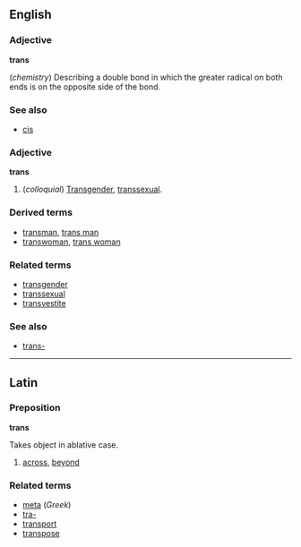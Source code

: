 ==English==
===Adjective===
'''trans'''

(''chemistry'') Describing a double bond in which the greater radical on both ends is on the opposite side of the bond.

===See also===
*[[cis]]

===Adjective===
'''trans'''

#(''colloquial'') [[Transgender]], [[transsexual]].

===Derived terms===
*[[transman]], [[trans man]]
*[[transwoman]], [[trans woman]]

===Related terms===
*[[transgender]]
*[[transsexual]]
*[[transvestite]]

===See also===
*[[trans-]]

----
==Latin==
===Preposition===
'''trans'''

Takes object in ablative case.

#[[across]], [[beyond]]

===Related terms===
*[[meta]] (''Greek'')
*[[tra-]]
*[[transport]]
*[[transpose]]